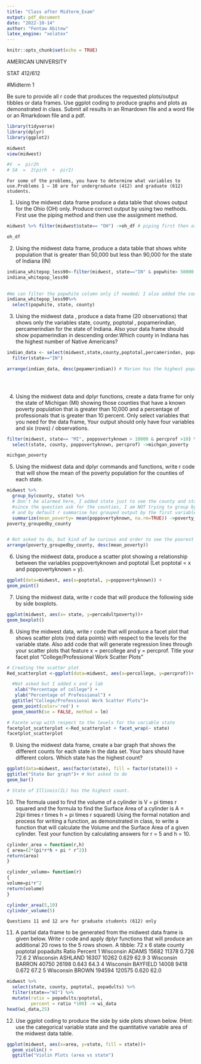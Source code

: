 ```yaml
---
title: "Class after Midterm_Exam"
output: pdf_document
date: "2022-10-14"
author: "Fentaw Abitew"
latex_engine: "xelatex"
---
```


```r
knitr::opts_chunk$set(echo = TRUE)
```


AMERICAN UNIVERSITY

STAT 412/612

#Midterm 1

Be sure to provide all r code that produces the requested plots/output tibbles or data frames. 
Use ggplot coding to produce graphs and plots as demonstrated in class.   Submit all results 
in an Rmardown file and a word file or an Rmarkdown file and a pdf.


```r
library(tidyverse)     
library(dplyr)      
library(ggplot2) 
```
  
```r
midwest
view(midwest)

#V  =  pir2h
# SA  =  2(pirh  +  pir2)
```

    For some of the problems, you have to determine what variables to use.Problems 1 – 10 are for undergraduate (412) and graduate (612) students.

1. Using the midwest data frame produce a data table that shows output for the Ohio (OH) only.  Produce correct output by using two methods. First use the piping method and then use the assignment method.

```r
midwest %>% filter(midwest$state== "OH") ->oh_df # piping first then assignment 

oh_df
```

2. Using the midwest data frame, produce a data table that shows white population that is greater than 50,000 but less than 90,000 for the state of Indiana (IN)

```r
indiana_whitepop_less90<-filter(midwest, state=="IN" & popwhite> 50000 & popwhite<90000)
indiana_whitepop_less90
 
```

```r
#We can filter the popwhite column only if needed; I also added the county  for fullness
indiana_whitepop_less90%>%
  select(popwhite, state, county)
```


3. Using the midwest data , produce a data frame (20 observations) that shows only the variables state, county, poptotal , popamerindian, percamerindian for the state of Indiana.  Also your data frame should show popamerindian in descending order.Which county in Indiana has the highest number of Native Americans?



```r
indian_data <- select(midwest,state,county,poptotal,percamerindan, popamerindian)%>%
  filter(state=="IN") 

arrange(indian_data, desc(popamerindian)) # Marion has the highest popamerindian(Native Americans)


  
```

4. Using the midwest data and dplyr functions, create a data frame for only the state of Michigan (MI) showing those counties that have a known poverty population that is greater than 10,000 and a percentage of professionals that is greater than 10 percent. Only select variables that you need for the data frame, Your output should only have four variables and six (rows) / observations.

```r
filter(midwest, state== "MI", poppovertyknown > 10000 & percprof >10) %>%
  select(state, county, poppovertyknown, percprof) ->michgan_poverty

michgan_poverty
```

5. Using the midwest data and dplyr commands and functions, write r code that will show the mean of the poverty population for the counties of each state.

```r
midwest %>% 
  group_by(county, state) %>% 
  # Don't be alarmed here, I added state just to see the county and state together side by side and 
  #since the question ask for the counties, I am NOT trying to group by using both variables. If I want that I could use groups_by in steady.
  # and by default r summarise has grouped output by the first variable only.  
  summarize(mean_poverty= mean(poppovertyknown, na.rm=TRUE)) ->poverty_groupedby_county
poverty_groupedby_county 


# Not asked to do, but kind of be curious and order to see the poorest county
arrange(poverty_groupedby_county, desc(mean_poverty)) 


```

6. Using the midwest data, produce a scatter plot showing a relationship between the variables  poppovertyknown and poptotal (Let poptotal = x and poppovertyknown = y).

```r
ggplot(data=midwest, aes(x=poptotal, y=poppovertyknown)) +
geom_point()
```

7. Using the midwest data, write r code that will produce the following side by side boxplots.

```r
ggplot(midwest, aes(x= state, y=percadultpoverty))+
geom_boxplot()
```

8. Using the midwest data, write r code that will produce a facet plot that shows scatter plots (red data points) with respect to the levels for the variable state. Also add code that will generate regression lines through your scatter plots that feature x = percollege and y = percprof. Title your facet plot "College/Professional Work Scatter Plots"

```r
# Creating the scatter plot
Red_scatterplot <-ggplot(data=midwest, aes(x=percollege, y=percprof))+

  #Not asked but I added x and y lab 
   xlab("Percentage of college") +
   ylab("Percentage of Professional") +
  ggtitle("College/Professional Work Scatter Plots")+
  geom_point(color='red') +
  geom_smooth(se = FALSE, method = lm) 

# Facete wrap with respect to the levels for the variable state
facetplot_scatterplot <-Red_scatterplot + facet_wrap(~ state)
facetplot_scatterplot

```

9. Using the midwest data frame, create a bar graph that shows the different counts for each state in the data set. Your bars should have different colors.  Which state has the highest count?


```r
ggplot(data=midwest, aes(factor(state), fill = factor(state))) +
ggtitle("State Bar graph")+ # Not asked to do
geom_bar()

# State of Illinois(IL) has the highest count.
```

10. The formula used to find the volume of a cylinder is V = pi times r squared and the formula to find the Surface Area of a cylinder is A = 2(pi times r times h + pi times r squared) Using the formal notation and process for writing a function, as demonstrated in class, to write a function that will calculate the Volume and the Surface Area of a given cylinder. Test your function by calculating answers for r = 5 and h = 10.


```r
cylinder_area = function(r,h)
{ area=(2*(pi*r*h + pi * r^2))
return(area)
}

cylinder_volume= function(r)
{
volume=pi*r^2
return(volume)
}

```
 

 
```r

cylinder_area(5,10)
cylinder_volume(5)


```

 
    Questions 11 and 12 are for graduate students (612) only

11. A partial data frame to be generated from the midwest data frame is given below. Write r code and apply dplyr functions that will produce an additional 20 rows to the 5 rows shown.
A tibble: 72 x 6
   state     county   poptotal popadults Ratio Percent
   <chr>     <chr>       <int>     <int> <dbl>   <dbl>
 1 Wisconsin ADAMS       15682     11378 0.726    72.6
 2 Wisconsin ASHLAND     16307     10262 0.629    62.9
 3 Wisconsin BARRON      40750     26198 0.643    64.3
 4 Wisconsin BAYFIELD    14008      9418 0.672    67.2
 5 Wisconsin BROWN      194594    120575 0.620    62.0
 
```r
midwest %>%
  select(state, county, poptotal, popadults) %>%
  filter(state=="WI") %>%
  mutate(ratio = popadults/poptotal, 
         percent = ratio *100) -> wi_data
head(wi_data,25)
```
 

12. Use ggplot coding to produce the side by side plots shown below. (Hint: use the categorical variable state and the quantitative variable area of the midwest data table.

```r
ggplot(midwest, aes(x=area, y=state, fill = state))+
  geom_violin() +
  ggtitle("Violin Plots (area vs state")
```


